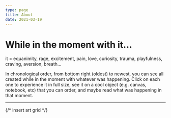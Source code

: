 ```yaml
---
type: page
title: About
date: 2021-03-19
---
```



# While in the moment with it...

it = equanimity, rage, excitement, pain, love, curiosity, trauma, playfulness, craving, aversion, breath...

In chronological order, from bottom right (oldest) to newest, you can see all created while in the moment with whatever was happening. Click on each one to experience it in full size, see it on a cool object (e.g. canvas, notebook, etc) that you can order, and maybe read what was happening in that moment.

---

{/* insert art grid */}

<ArtGrid />
